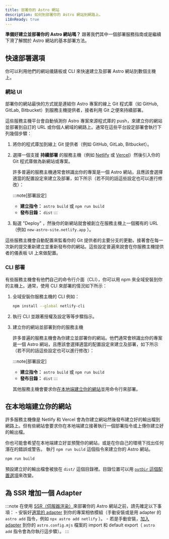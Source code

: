 ```yaml
---
title: 部署你的 Astro 網站
description: 如何到部署你的 Astro 網站到網路上。
i18nReady: true
---
```


**準備好建立並部署你的 Astro 網站嗎？** 跟著我們其中一個部署服務指南或是繼續下滑了解關於 Astro 網站的基本部署方法。

<DeployGuidesNav />

## 快速部署選項

你可以利用他們的網站儀錶板或 CLI 來快速建立及部署 Astro 網站到數個主機上。

### 網站 UI

部署你的網站最快的方式就是連結你 Astro 專案的線上 Git 程式庫（如 GitHub, GitLab, Bitbucket）到服務主機提供者，接者利用 Git 之便來持續部署。

這些服務主機平台會自動偵測你 Astro 專案來源程式庫的 push，來建立你的網站並部署到自訂的 URL 或你個人網域的網路上。通常在這些平台設定部署會執行下列幾個步驟：

1. 將你的程式庫加到線上 Git 提供者（例如 GitHub, GitLab, Bitbucket）。

1. 選擇一個支援 **持續部署** 的服務主機（例如 [Netlify](/zh-tw/guides/deploy/netlify/) 或 [Vercel](/zh-tw/guides/deploy/vercel/)）然後引入你的 Git 程式庫做為新網站或專案。

    許多普遍的服務主機通常會辨識出你的專案是一個 Astro 網站，且應該會選擇適當的配置設定來建立及部署，如下所示（若不同的話這些設定也可以進行修改）：

    :::note[部署設定]
    - **建立指令：** `astro build` 或 `npm run build`
    - **發布目錄：** `dist`
    :::

1. 點選 "Deploy" ，然後你的新網站就會被創立在服務主機上一個獨有的 URL （例如 `new-astro-site.netlify.app` ）。

這些服務主機會自動配置來監看你的 Git 提供者的主要分支的更動，接著會在每一次新的提交重新建立並重新發布你的網站。這些設定普遍來說會在你服務主機提供者的儀表板 UI 上來做配置。

### CLI 部署

有些服務主機會有他們自己的命令行介面（CLI），你可以用 npm 來全域安裝到你的主機上。通常，使用 CLI 來部署的情況如下所示：

1. 全域安裝你服務主機的 CLI 例如：

    ```bash
    npm install --global netlify-cli
    ```

1. 執行 CLI 並跟著授權及設定等等步驟指示。

1. 建立你的網站並部署到你的服務主機

    許多普遍的服務主機會為你建立並部署你的網站。他們通常會辨識出你的專案是一個 Astro 網站，且應該會選擇適當的配置設定來建立及部署，如下所示（若不同的話這些設定也可以進行修改）：

    :::note[部署設定]
    - **建立指令：** `astro build` 或 `npm run build`
    - **發布目錄：** `dist`
    :::


    其他服務主機會要求你[在本地端建立你的網站](#在本地端建立你的網站)並用命令行來部署。

## 在本地端建立你的網站

許多服務主機像是 Netlify 和 Vercel 會為你建立網站然後發布建立好的輸出檔到網路上。但有些網站會要求你在本地端建立接著執行一個部署指令或上傳你建立好的輸出檔。

你也可能會希望在本地端建立好並預覽你的網站，或是在你自己的環境下找出任何潛在的錯誤或警告。
執行 `npm run build` 這個指令來建立你的 Astro 網站。

```bash
npm run build
```

預設建立好的輸出檔會被放在 `dist/` 這個目錄裡。目錄位置可以用 [`outDir` 這個配置選項](/zh-tw/reference/configuration-reference/#outdir)來改變。

## 為 SSR 增加一個 Adapter

:::note
在使用 [SSR（伺服器渲染）](/zh-tw/guides/server-side-rendering/)來部署你的 Astro 網站之前，請先確定以下事項：
    - 安裝好[適當的 adapter](/zh-tw/guides/server-side-rendering/) 到你的專案相依模組（手動安裝或是用 adapter 的 `astro add` 指令，例如 `npx astro add netlify` ）。
    - 若是手動安裝，[加入 adapter](/zh-tw/reference/configuration-reference/#integrations) 到你的 `astro.config.mjs` 檔案的 import 和 default export（ `astro add` 指令會為你執行這步驟）。
:::

